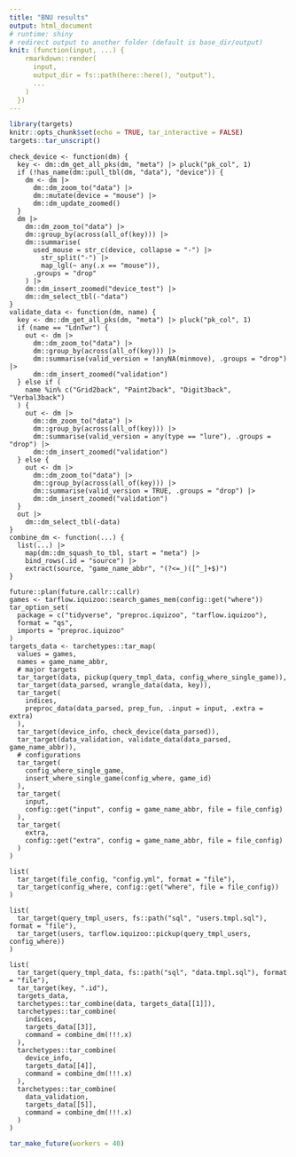 ```yaml
---
title: "BNU results"
output: html_document
# runtime: shiny
# redirect output to another folder (default is base_dir/output)
knit: (function(input, ...) {
    rmarkdown::render(
      input,
      output_dir = fs::path(here::here(), "output"),
      ...
    )
  })
---
```


```r
library(targets)
knitr::opts_chunk$set(echo = TRUE, tar_interactive = FALSE)
targets::tar_unscript()
```

```targets
check_device <- function(dm) {
  key <- dm::dm_get_all_pks(dm, "meta") |> pluck("pk_col", 1)
  if (!has_name(dm::pull_tbl(dm, "data"), "device")) {
    dm <- dm |> 
      dm::dm_zoom_to("data") |> 
      dm::mutate(device = "mouse") |> 
      dm::dm_update_zoomed()
  }
  dm |> 
    dm::dm_zoom_to("data") |> 
    dm::group_by(across(all_of(key))) |> 
    dm::summarise(
      used_mouse = str_c(device, collapse = "-") |> 
        str_split("-") |> 
        map_lgl(~ any(.x == "mouse")), 
      .groups = "drop"
    ) |> 
    dm::dm_insert_zoomed("device_test") |> 
    dm::dm_select_tbl(-"data")
}
validate_data <- function(dm, name) {
  key <- dm::dm_get_all_pks(dm, "meta") |> pluck("pk_col", 1)
  if (name == "LdnTwr") {
    out <- dm |> 
      dm::dm_zoom_to("data") |> 
      dm::group_by(across(all_of(key))) |> 
      dm::summarise(valid_version = !anyNA(minmove), .groups = "drop") |> 
      dm::dm_insert_zoomed("validation")
  } else if (
    name %in% c("Grid2back", "Paint2back", "Digit3back", "Verbal3back")
  ) {
    out <- dm |> 
      dm::dm_zoom_to("data") |> 
      dm::group_by(across(all_of(key))) |> 
      dm::summarise(valid_version = any(type == "lure"), .groups = "drop") |> 
      dm::dm_insert_zoomed("validation")
  } else {
    out <- dm |> 
      dm::dm_zoom_to("data") |> 
      dm::group_by(across(all_of(key))) |> 
      dm::summarise(valid_version = TRUE, .groups = "drop") |> 
      dm::dm_insert_zoomed("validation")
  }
  out |> 
    dm::dm_select_tbl(-data)
}
combine_dm <- function(...) {
  list(...) |> 
    map(dm::dm_squash_to_tbl, start = "meta") |> 
    bind_rows(.id = "source") |> 
    extract(source, "game_name_abbr", "(?<=_)([^_]+$)")
}
```

```targets
future::plan(future.callr::callr)
games <- tarflow.iquizoo::search_games_mem(config::get("where"))
tar_option_set(
  package = c("tidyverse", "preproc.iquizoo", "tarflow.iquizoo"),
  format = "qs",
  imports = "preproc.iquizoo"
)
targets_data <- tarchetypes::tar_map(
  values = games,
  names = game_name_abbr,
  # major targets
  tar_target(data, pickup(query_tmpl_data, config_where_single_game)),
  tar_target(data_parsed, wrangle_data(data, key)),
  tar_target(
    indices,
    preproc_data(data_parsed, prep_fun, .input = input, .extra = extra)
  ),
  tar_target(device_info, check_device(data_parsed)),
  tar_target(data_validation, validate_data(data_parsed, game_name_abbr)),
  # configurations
  tar_target(
    config_where_single_game,
    insert_where_single_game(config_where, game_id)
  ),
  tar_target(
    input,
    config::get("input", config = game_name_abbr, file = file_config)
  ),
  tar_target(
    extra,
    config::get("extra", config = game_name_abbr, file = file_config)
  )
)
```

```targets
list(
  tar_target(file_config, "config.yml", format = "file"),
  tar_target(config_where, config::get("where", file = file_config))
)
```

```targets
list(
  tar_target(query_tmpl_users, fs::path("sql", "users.tmpl.sql"), format = "file"),
  tar_target(users, tarflow.iquizoo::pickup(query_tmpl_users, config_where))
)
```

```targets
list(
  tar_target(query_tmpl_data, fs::path("sql", "data.tmpl.sql"), format = "file"),
  tar_target(key, ".id"),
  targets_data,
  tarchetypes::tar_combine(data, targets_data[[1]]),
  tarchetypes::tar_combine(
    indices, 
    targets_data[[3]],
    command = combine_dm(!!!.x)
  ),
  tarchetypes::tar_combine(
    device_info,
    targets_data[[4]],
    command = combine_dm(!!!.x)
  ),
  tarchetypes::tar_combine(
    data_validation,
    targets_data[[5]],
    command = combine_dm(!!!.x)
  )
)
```

```r
tar_make_future(workers = 40)
```
